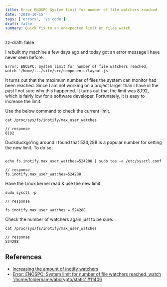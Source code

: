 ```yaml
---
title: Error ENOSPC System limit for number of file watchers reached
date: '2019-10-15'
tags: ['errors', 'vs code']
draft: false
summary: Quick fix to an unexpected limit on files watch.
---
```


zz-draft: false

I rebuilt my machine a few days ago and today got an error message I have never seen before.

```console
Error: ENOSPC: System limit for number of file watchers reached,
watch '/home/.../site/src/components/layout.js'
```

It turns out that the maximum number of files the system can monitor had been reached. Since I am not working on a project larger than I have in the past I not sure why this happened. It turns out that the limit was 8,192, which is fairly low for a software developer. Fortunately, it is easy to increase the limit.

Use the below command to check the current limit.

```console
cat /proc/sys/fs/inotify/max_user_watches

// response
8192

```

Duckduckgo'ing around I found that 524,288 is a popular number for setting the new limit. To do so:

```console

echo fs.inotify.max_user_watches=524288 | sudo tee -a /etc/sysctl.conf

// response
fs.inotify.max_user_watches=524288

```

Have the Linux kernel read & use the new limit.

```console
sudo sysctl -p

// response

fs.inotify.max_user_watches = 524288
```

Check the number of watchers again just to be sure.

```console
cat /proc/sys/fs/inotify/max_user_watches

// response
524288

```

## References

- [Increasing the amount of inotify watchers](https://github.com/guard/listen/wiki/Increasing-the-amount-of-inotify-watchers#the-technical-details)
- [Error: ENOSPC: System limit for number of file watchers reached, watch '/home/foldername/abcrypto/static' #11406](https://github.com/gatsbyjs/gatsby/issues/11406)
